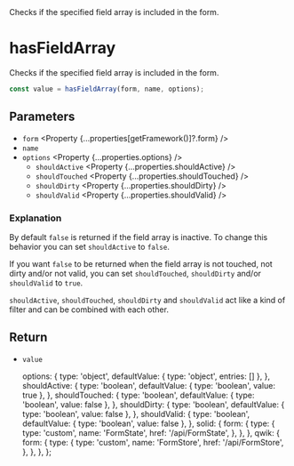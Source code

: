 
<Title>hasFieldArray</Title>
<Description>
  Checks if the specified field array is included in the form.
</Description>

# hasFieldArray

Checks if the specified field array is included in the form.

```ts
const value = hasFieldArray(form, name, options);
```

## Parameters

- `form` <Property {...properties[getFramework()]?.form} />
- `name` <Property type="string" />
- `options` <Property {...properties.options} />
  - `shouldActive` <Property {...properties.shouldActive} />
  - `shouldTouched` <Property {...properties.shouldTouched} />
  - `shouldDirty` <Property {...properties.shouldDirty} />
  - `shouldValid` <Property {...properties.shouldValid} />

### Explanation

By default `false` is returned if the field array is inactive. To change this behavior you can set `shouldActive` to `false`.

If you want `false` to be returned when the field array is not touched, not dirty and/or not valid, you can set `shouldTouched`, `shouldDirty` and/or `shouldValid` to `true`.

`shouldActive`, `shouldTouched`, `shouldDirty` and `shouldValid` act like a kind of filter and can be combined with each other.

## Return

- `value` <Property type="boolean" />

  options: {
    type: 'object',
    defaultValue: { type: 'object', entries: [] },
  },
  shouldActive: {
    type: 'boolean',
    defaultValue: { type: 'boolean', value: true },
  },
  shouldTouched: {
    type: 'boolean',
    defaultValue: { type: 'boolean', value: false },
  },
  shouldDirty: {
    type: 'boolean',
    defaultValue: { type: 'boolean', value: false },
  },
  shouldValid: {
    type: 'boolean',
    defaultValue: { type: 'boolean', value: false },
  },
  solid: {
    form: {
      type: {
        type: 'custom',
        name: 'FormState',
        href: '/api/FormState',
      },
    },
  },
  qwik: {
    form: {
      type: {
        type: 'custom',
        name: 'FormStore',
        href: '/api/FormStore',
      },
    },
  },
};
